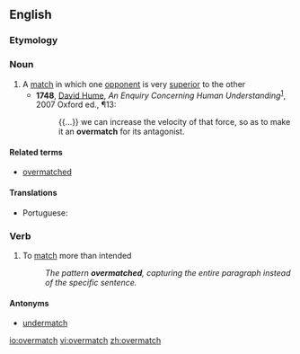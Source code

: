 ==English==

===Etymology===

{{prefix|over|match}}

===Noun===
{{en-noun|es}}

# A [[match]] in which one [[opponent]] is very [[superior]] to the other
#* '''1748''',  [[w:David Hume|David Hume]],  ''An Enquiry Concerning Human Understanding''<sup>[http://books.google.com/books?id=aA9XN9zC56oC]</sup>, 2007 Oxford ed., ¶13:
#*: {{...}} we can increase the velocity of that force, so as to make it an '''overmatch''' for its antagonist.

====Related terms====
*[[overmatched]]

====Translations====
{{trans-top|a match}}
* Portuguese: {{t+|pt|batalha|f}} {{t+|pt|perdida}}
{{trans-mid}}
{{trans-bottom}}

===Verb===
{{en-verb|overmatch|es}}

# To [[match]] more than intended
#: ''The pattern '''overmatched''', capturing the entire paragraph instead of the specific sentence.''

====Antonyms====
*[[undermatch]]

[[io:overmatch]]
[[vi:overmatch]]
[[zh:overmatch]]